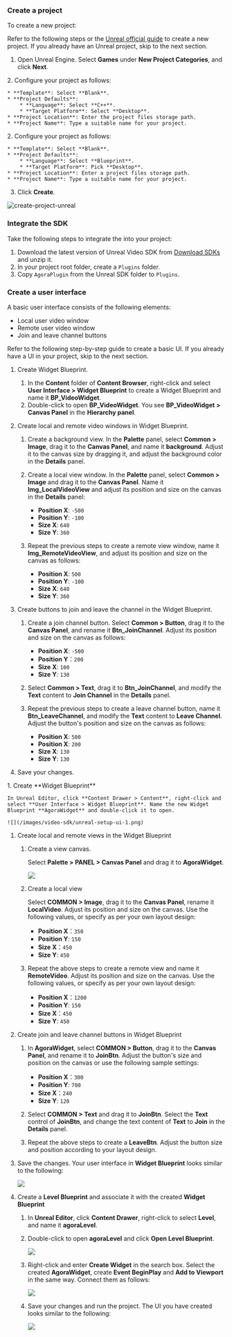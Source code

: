 <PlatformWrapper platform="unreal, blueprint">

### Create a project

To create a new project:

Refer to the following steps or the [Unreal official guide](https://docs.unrealengine.com/4.27/us-EN/Basics/Projects/Browser/) to create a new project. If you already have an Unreal project, skip to the next section.

1. Open Unreal Engine. Select **Games** under **New Project Categories**, and click **Next**.


<PlatformWrapper platform="unreal">    
2. Configure your project as follows:

    * **Template**: Select **Blank**.
    * **Project Defaults**: 
        * **Language**: Select **C++**.
        * **Target Platform**: Select **Desktop**.
    * **Project Location**: Enter the project files storage path.
    * **Project Name**: Type a suitable name for your project.
</PlatformWrapper>

<PlatformWrapper platform="blueprint">
2. Configure your project as follows:

    * **Template**: Select **Blank**.
    * **Project Defaults**: 
        * **Language**: Select **Blueprint**.
        * **Target Platform**: Pick **Desktop**.
    * **Project Location**: Enter a project files storage path.
    * **Project Name**: Type a suitable name for your project.        
</PlatformWrapper>

3. Click **Create**.

![create-project-unreal](/images/video-sdk/create-project-unreal.jpg)

### Integrate the SDK

Take the following steps to integrate the <Vpl k="NAME" /> <Vpd k="SDK"/> into your project:

1. Download the latest version of Unreal Video SDK from [Download SDKs](../../sdks) and unzip it.
1. In your project root folder, create a `Plugins` folder.
1. Copy `AgoraPlugin` from the Unreal SDK folder to `Plugins`.

### Create a user interface

A basic user interface consists of the following elements:

* Local user video window
* Remote user video window
* Join and leave channel buttons

Refer to the following step-by-step guide to create a basic UI. If you already have a UI in your project, skip to the next section.

<PlatformWrapper platform="blueprint">

1. Create Widget Blueprint.
    1. In the **Content** folder of **Content Browser**, right-click and select **User Interface > Widget Blueprint** to create a Widget Blueprint and name it **BP_VideoWidget**.
    1. Double-click to open **BP_VideoWidget**. You see **BP_VideoWidget > Canvas Panel** in the **Hierarchy panel**.

1. Create local and remote video windows in Widget Blueprint.
    1. Create a background view. In the **Palette** panel, select **Common > Image**, drag it to the **Canvas Panel**, and name it **background**. Adjust it to the canvas size by dragging it, and adjust the background color in the **Details** panel.
    1. Create a local view window. In the **Palette** panel, select **Common > Image** and drag it to the **Canvas Panel**. Name it **Img_LocalVideoView** and adjust its position and size on the canvas in the **Details** panel:

        * **Position X**: `-500`
        * **Position Y**: `-100`
        * **Size X**: `640`
        * **Size Y**: `360`

    1. Repeat the previous steps to create a remote view window, name it **Img_RemoteVideoView**, and adjust its position and size on the canvas as follows:

        * **Position X**: `500`
        * **Position Y**: `-100`
        * **Size X**: `640`
        * **Size Y**: `360`

1. Create buttons to join and leave the channel in the Widget Blueprint.
    1. Create a join channel button. Select **Common > Button**, drag it to the **Canvas Panel**, and rename it **Btn_JoinChannel**. Adjust its position and size on the canvas as follows:
        
        * **Position X**: `-500`
        * **Position Y**：`200`
        * **Size X**: `100`
        * **Size Y**: `130`

    1. Select **Common > Text**, drag it to **Btn_JoinChannel**, and modify the **Text** content to **Join Channel** in the **Details** panel.
    1. Repeat the previous steps to create a leave channel button, name it **Btn_LeaveChannel**, and modify the **Text** content to **Leave Channel**. Adjust the button's position and size on the canvas as follows:
        
        * **Position X**: `500`
        * **Position X**: `200`
        * **Size X**: `130`
        * **Size Y**: `130`

1. Save your changes.
</PlatformWrapper>

<PlatformWrapper platform="unreal">
1. Create **Widget Blueprint**

    In Unreal Editor, click **Content Drawer > Content**, right-click and select **User Interface > Widget Blueprint**. Name the new Widget Blueprint **AgoraWidget** and double-click it to open.

    ![](/images/video-sdk/unreal-setup-ui-1.png)

1. Create local and remote views in the Widget Blueprint

    1. Create a view canvas. 
    
        Select **Palette > PANEL > Canvas Panel** and drag it to **AgoraWidget**.

        ![](/images/video-sdk/unreal-setup-ui-2.png)

    1. Create a local view 
    
        Select **COMMON > Image**, drag it to the **Canvas Panel**, rename it **LocalVideo**. Adjust its position and size on the canvas. Use the following values, or specify as per your own layout design:

        * **Position X**：`350`
        * **Position Y**: `150`
        * **Size X**：`450`
        * **Size Y**: `450`

    1. Repeat the above steps to create a remote view and name it **RemoteVideo**. Adjust its position and size on the canvas. Use the following values, or specify as per your own layout design:

        * **Position X**：`1200`
        * **Position Y**: `150`
        * **Size X**：`450`
        * **Size Y**: `450`

1. Create join and leave channel buttons in Widget Blueprint

    1. In **AgoraWidget**, select **COMMON > Button**, drag it to the **Canvas Panel**, and rename it to **JoinBtn**. Adjust the button's size and position on the canvas or use the following sample settings:

        * **Position X**：`300`
        * **Position Y**: `700`
        * **Size X**：`240`
        * **Size Y**: `120`

    1. Select **COMMON > Text** and drag it to **JoinBtn**. Select the **Text** control of **JoinBtn**, and change the text content of **Text** to **Join** in the **Details** panel.

    1. Repeat the above steps to create a **LeaveBtn**. Adjust the button size and position according to your layout design.

1. Save the changes. Your user interface in **Widget Blueprint** looks similar to the following:

    ![](/images/video-sdk/unreal-setup-ui-3.png)

1. Create a **Level Blueprint** and associate it with the created **Widget Blueprint**

    1. In **Unreal Editor**, click **Content Drawer**, right-click to select **Level**, and name it **agoraLevel**.

    1. Double-click to open **agoraLevel** and click **Open Level Blueprint**.

        ![](/images/video-sdk/unreal-setup-ui-4.png)

    1. Right-click and enter **Create Widget** in the search box. Select the created **AgoraWidget**, create **Event BeginPlay** and **Add to Viewport** in the same way. Connect them as follows:

        ![](/images/video-sdk/unreal-setup-ui-5.png)

    1. Save your changes and run the project. The UI you have created looks similar to the following:

        ![](/images/video-sdk/unreal-setup-ui-6.png)

</PlatformWrapper>

</PlatformWrapper>